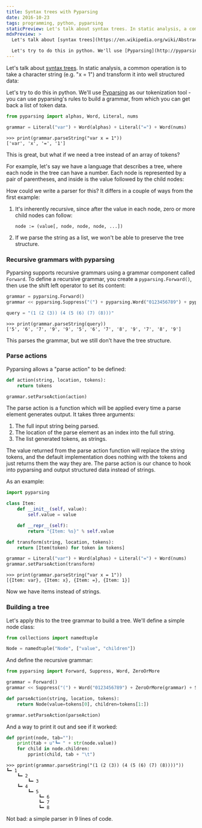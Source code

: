 ```yaml
---
title: Syntax trees with Pyparsing
date: 2016-10-23
tags: programming, python, pyparsing
staticPreview: Let's talk about syntax trees. In static analysis, a common operation is to take a character string (e.g. "x = 1") and transform it into well structured data.
mdxPreview: >
  Let's talk about [syntax trees](https://en.wikipedia.org/wiki/Abstract_syntax_tree). In static analysis, a common operation is to take a character string (e.g. "x = 1") and transform it into well structured data.

  Let's try to do this in python. We'll use [Pyparsing](http://pyparsing.wikispaces.com/) as our tokenization tool.
---
```


Let's talk about [syntax trees](https://en.wikipedia.org/wiki/Abstract_syntax_tree). In static analysis, a common operation is to take a character string (e.g. "x = 1") and transform it into well structured data:

<CaptionedImage filename="pyparsing-trees-1.png" alt="Simple syntax tree" caption="" />

Let's try to do this in python. We'll use [Pyparsing](http://pyparsing.wikispaces.com/) as our tokenization tool - you can use pyparsing's rules to build a grammar, from which you can get back a list of token data.

```python
from pyparsing import alphas, Word, Literal, nums

grammar = Literal("var") + Word(alphas) + Literal("=") + Word(nums)
```
```
>>> print(grammar.parseString("var x = 1"))
['var', 'x', '=', '1']
```

This is great, but what if we need a tree instead of an array of tokens?

For example, let's say we have a language that describes a tree, where each node in the tree can have a number. Each node is represented by a pair of parentheses, and inside is the value followed by the child nodes:

<CaptionedImage filename="pyparsing-trees-2.png" alt="Simple syntax tree" caption="" />

How could we write a parser for this? It differs in a couple of ways from the first example:

1. It's inherently recursive, since after the value in each node, zero or more child nodes can follow:
   ```nohighlight
   node := (value[, node, node, node, ...])
   ```
2. If we parse the string as a list, we won't be able to preserve the tree structure.

### Recursive grammars with pyparsing
Pyparsing supports recursive grammars using a grammar component called `Forward`. To define a recursive grammar, you create a `pyparsing.Forward()`, then use the shift left operator to set its content:

```python
grammar = pyparsing.Forward()
grammar << pyparsing.Suppress("(") + pyparsing.Word("0123456789") + pyparsing.ZeroOrMore(grammar) + pyparsing.Suppress(")")

query = "(1 (2 (3)) (4 (5 (6) (7) (8)))"
```
```
>>> print(grammar.parseString(query))
['5', '6', '7', '9', '9', '5', '6', '7', '8', '9', '7', '8', '9']
```

This parses the grammar, but we still don't have the tree structure.

### Parse actions
Pyparsing allows a "parse action" to be defined:

```python
def action(string, location, tokens):
    return tokens

grammar.setParseAction(action)
```

The parse action is a function which will be applied every time a parse element generates output. It takes three arguments:

1. The full input string being parsed.
2. The location of the parse element as an index into the full string.
3. The list generated tokens, as strings.

The value returned from the parse action function will replace the string tokens, and the default implementation does nothing with the tokens and just returns them the way they are. The parse action is our chance to hook into pyparsing and output structured data instead of strings.

As an example:

```python
import pyparsing

class Item:
    def __init__(self, value):
        self.value = value

    def __repr__(self):
        return "{Item: %s}" % self.value

def transform(string, location, tokens):
    return [Item(token) for token in tokens]

grammar = Literal("var") + Word(alphas) + Literal("=") + Word(nums)
grammar.setParseAction(transform)
```
```
>>> print(grammar.parseString("var x = 1"))
[{Item: var}, {Item: x}, {Item: =}, {Item: 1}]
```

Now we have items instead of strings.

### Building a tree

Let's apply this to the tree grammar to build a tree. We'll define a simple node class:

```python
from collections import namedtuple

Node = namedtuple("Node", ["value", "children"])
```

And define the recursive grammar:

```python
from pyparsing import Forward, Suppress, Word, ZeroOrMore

grammar = Forward()
grammar << Suppress("(") + Word("0123456789") + ZeroOrMore(grammar) + Suppress(")")

def parseAction(string, location, tokens):
    return Node(value=tokens[0], children=tokens[1:])

grammar.setParseAction(parseAction)
```

And a way to print it out and see if it worked:

```python
def pprint(node, tab=""):
    print(tab + u"┗━ " + str(node.value))
    for child in node.children:
        pprint(child, tab + "\t")
```

```
>>> pprint(grammar.parseString("(1 (2 (3)) (4 (5 (6) (7) (8))))"))
┗━ 1
    ┗━ 2
        ┗━ 3
    ┗━ 4
        ┗━ 5
            ┗━ 6
            ┗━ 7
            ┗━ 8
```

Not bad: a simple parser in 9 lines of code.
